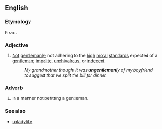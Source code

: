 ==English==

===Etymology===
From {{prefix|en|un|gentlemanly}}.

===Adjective===
{{en-adj}}

# [[not|Not]] [[gentlemanly]]; not adhering to the [[high]] [[moral]] [[standards]] expected of a [[gentleman]]; [[impolite]], [[unchivalrous]], or [[indecent]].
#: ''My grandmother thought it was '''ungentlemanly''' of my boyfriend to suggest that we split the bill for dinner.''

===Adverb===
{{en-adv}}

# In a manner not befitting a gentleman.

===See also===
* [[unladylike]]